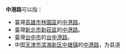 '''中港路'''可以指：
* 臺灣[[高雄市|高雄市]][[林園區|林園區]]的[[中港路_(林園區)|中港路]]。
* 臺灣[[新北市|新北市]][[新莊區|新莊區]]的[[中港路_(新莊區)|中港路]]。
* 臺灣[[台中市|台中市]]的[[台中港路|台中港路]]。
* 中国[[天津市|天津市]][[滨海新区|滨海新区]][[中塘镇|中塘镇]]的[[中港路_(天津市)|中港路]]，为县道{{中国县道名|425|。}}

{{disambig|Cat=三字路名消歧义}}